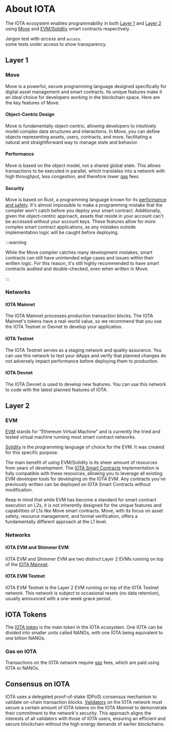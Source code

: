 # About IOTA


The IOTA ecosystem enables programmability in both [Layer 1](#layer-1) and [Layer 2](#layer-2) using [Move](#move) and [EVM/Solidity](#evm) smart contracts respectively.

Jargon test with _access_ and `access`.  
some tests under access to show transparency.

## Layer 1

### Move

Move is a powerful, secure programming language designed specifically for digital asset management and smart contracts. Its unique features make it an ideal choice for developers working in the blockchain space. Here are the key features of Move:

#### Object-Centric Design

Move is fundamentally object-centric, allowing developers to intuitively model complex data structures and interactions. In Move, you can define objects representing assets, users, contracts, and more, facilitating a natural and straightforward way to manage state and behavior.

#### Performance

Move is based on the object model, not a shared global state. This allows transactions to be executed in parallel, which translates into a network with high throughput, less congestion, and therefore lower [gas](#gas-on-iota) fees.

#### Security

Move is based on Rust, a programming language known for its [performance and safety](iota-architecture/iota-security.mdx). It's almost impossible to make a programming mistake that the compiler won't catch before you deploy your smart contract. Additionally, given the object-centric approach, assets that reside in your account can't be accessed without your account keys. These features allow for more complex smart contract applications, as any mistakes outside implementation logic will be caught before deploying.

:::warning

While the Move compiler catches many development mistakes, smart contracts can still have unintended edge cases and issues within their written logic. For this reason, it's still highly recommended to have smart contracts audited and double-checked, even when written in Move. 

:::

### Networks

#### IOTA Mainnet

The IOTA Mainnet processes production transaction blocks. The IOTA Mainnet's tokens have a real-world value, so we recommend that you use the IOTA Testnet or Devnet to develop your application.

#### IOTA Testnet

The IOTA Testnet serves as a staging network and quality assurance. You can use this network to test your dApps and verify that planned changes do not adversely impact performance before deploying them to production.

#### IOTA Devnet

The IOTA Devnet is used to develop new features. You can use this network to code with the latest planned features of IOTA.

## Layer 2

### EVM

[EVM](https://ethereum.org/en/developers/docs/evm/) stands for "Ethereum Virtual Machine" and is currently the tried and tested virtual machine running most smart contract networks.

[Solidity](https://soliditylang.org/) is the programming language of choice for the EVM. It was created for this specific purpose.

The main benefit of using EVM/Solidity is its sheer amount of resources from years of development. The [IOTA Smart Contracts](../developer/iota-evm/introduction.mdx) implementation is fully compatible with these resources, allowing you to leverage all existing EVM developer tools for developing on the IOTA EVM. Any contracts you've previously written can be deployed on IOTA Smart Contracts without modification.

Keep in mind that while EVM has become a standard for smart contract execution on L2s, 
it is not inherently designed for the unique features and capabilities of L1s like Move smart contracts. 
Move, with its focus on asset safety, resource management, and formal verification,
offers a fundamentally different approach at the L1 level.

### Networks

#### IOTA EVM and Shimmer EVM

IOTA EVM and Shimmer EVM are two distinct Layer 2 EVMs
running on top of the [IOTA Mainnet](./tokenomics/iota-token.mdx).

#### IOTA EVM Testnet

IOTA EVM Testnet is the Layer 2 EVM running on top of the IOTA Testnet network. This network is subject to occasional resets (no data retention), usually announced with a one-week grace period.

## IOTA Tokens

The [IOTA token](./tokenomics/iota-token.mdx) is the main token in the IOTA ecosystem. One IOTA can be divided into smaller units called NANOs, with one IOTA being equivalent to one billion NANOs.

### Gas on IOTA

Transactions on the IOTA network require [gas](./tokenomics/gas-in-iota.mdx) fees, which are paid using IOTA or NANOs.

## Consensus on IOTA

IOTA uses a delegated proof-of-stake (DPoS) consensus mechanism to validate on-chain transaction blocks. [Validators](../operator/validator-committee.mdx) on the IOTA network must secure a certain amount of IOTA tokens on the IOTA Mainnet to demonstrate their commitment to the network's security. This approach aligns the interests of all validators with those of IOTA users, ensuring an efficient and secure blockchain without the high energy demands of earlier blockchains.
